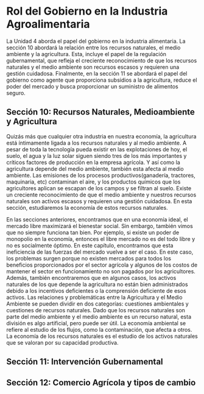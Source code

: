 # Rol del Gobierno en la Industria Agroalimentaria {#U4}
La Unidad 4 aborda el papel del gobierno en la industria alimentaria. La sección 10 abordará la relación entre los recursos naturales, el medio ambiente y la agricultura. Esta, incluye el papel de la regulación gubernamental, que refleja el creciente reconocimiento de que los recursos naturales y el medio ambiente son recursos escasos y requieren una gestión cuidadosa. Finalmente, en la sección 11 se abordará el papel del gobierno como agente que proporciona subsidios a la agricultura, reduce el poder del mercado y busca proporcionar un suministro de alimentos seguro.

## Sección 10: Recursos Naturales, Medioambiente y Agricultura {.unnumbered #Sec10}
Quizás más que cualquier otra industria en nuestra economía, la agricultura está íntimamente ligada a los recursos naturales y al medio ambiente. A pesar de toda la tecnología pueda existir en las explotaciones de hoy, el suelo, el agua y la luz solar siguen siendo tres de los más importantes y críticos factores de producción en la empresa agrícola. Y así como la agricultura depende del medio ambiente, también esta afecta al medio ambiente. Las emisiones de los procesos productivos(ganadería, tractores, maquinaria, etc) contaminan el aire, y los productos químicos que los agricultores aplican se escapan de los campos y se filtran al suelo. Existe un creciente reconocimiento de que el medio ambiente y nuestros recursos naturales son activos escasos y requieren una gestión cuidadosa. En esta sección, estudiaremos la economía de estos recursos naturales.

En las secciones anteriores, encontramos que en una economía ideal, el mercado libre maximizará el bienestar social. Sin embargo, también vimos que no siempre funciona tan bien. Por ejemplo, si existe un poder de monopolio en la economía, entonces el libre mercado no es del todo libre y no es socialmente óptimo. En este capítulo, encontramos que esta ineficiencia de las fuerzas del mercado vuelve a ser el caso. En este caso, los problemas surgen porque no existen mercados para todos los beneficios proporcionados por el sector agrícola y algunos de los costos de mantener el sector en funcionamiento no son pagados por los agricultores. Además, también encontraremos que en algunos casos, los activos naturales de los que depende la agricultura no están bien administrados debido a los incentivos deficientes o la comprensión deficiente de esos activos.
Las relaciones y problemáticas entre la Agricultura y el Medio Ambiente se pueden dividir en dos categorías: cuestiones ambientales y cuestiones de recursos naturales. Dado que los recursos naturales son parte del medio ambiente y el medio ambiente es un recurso natural, esta división es algo artificial, pero puede ser útil. La economía ambiental se refiere al estudio de los flujos, como la contaminación, que afecta a otros. La economía de los recursos naturales es el estudio de los activos naturales que se valoran por su capacidad productiva.


## Sección 11: Intervención Gubernamental {.unnumbered #Sec11}

## Sección 12: Comercio Agrícola y tipos de cambio {.unnumbered #Sec12}
